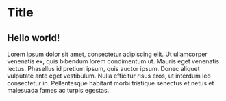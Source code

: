 
# Title

<SubTitleDate value="2024-XX-XX" />

## Hello world!

<ThreeLogo /> Lorem ipsum dolor sit amet, consectetur adipiscing elit. Ut ullamcorper venenatis ex,
quis bibendum lorem condimentum ut. Mauris eget venenatis lectus. Phasellus id pretium ipsum, quis
auctor ipsum. Donec aliquet vulputate ante eget vestibulum. Nulla efficitur risus eros, ut interdum
leo consectetur in. Pellentesque habitant morbi tristique senectus et netus et malesuada fames ac
turpis egestas.
